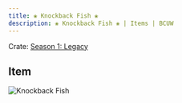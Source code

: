 ```yaml
---
title: ❀ Knockback Fish ❀
description: ❀ Knockback Fish ❀ | Items | BCUW
---
```


Crate: [Season 1: Legacy](/crates/season/s1/)

## Item
![Knockback Fish](https://cdn.bcuw.xyz/2D/legacy/knockback_fish.png)